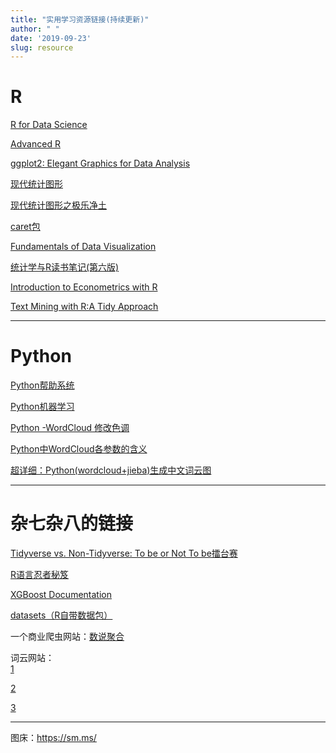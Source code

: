 ```yaml
---
title: "实用学习资源链接(持续更新)"
author: " "
date: '2019-09-23'
slug: resource
---
```


# R

[R for Data Science](https://r4ds.had.co.nz/)

[Advanced R](http://adv-r.had.co.nz/Introduction.html)

[ggplot2: Elegant Graphics for Data Analysis](https://ggplot2-book.org/)

[现代统计图形](https://bookdown.org/xiangyun/msg/)

[现代统计图形之极乐净土](https://pzhaonet.github.io/msgtv/)

[caret包](http://topepo.github.io/caret/index.html)

[Fundamentals of Data Visualization](https://serialmentor.com/dataviz/)

[统计学与R读书笔记(第六版)](https://cran.rstudio.com/doc/contrib/Xu-Statistics_and_R.pdf)

[Introduction to Econometrics with R](https://www.econometrics-with-r.org/index.html)

[Text Mining with R:A Tidy Approach](https://www.tidytextmining.com/)

---

# Python

[Python帮助系统](https://blog.csdn.net/qq_40418612/article/details/82470055)

[Python机器学习](https://ljalphabeta.gitbooks.io/python-/content/)

[Python -WordCloud 修改色调](https://blog.csdn.net/u010152318/article/details/80242460)   

[Python中WordCloud各参数的含义](https://blog.csdn.net/kouyi5627/article/details/80530569)  

[超详细：Python(wordcloud+jieba)生成中文词云图](https://www.cnblogs.com/delav/p/7845539.html)

---

# 杂七杂八的链接

[Tidyverse vs. Non-Tidyverse: To be or Not To be擂台赛](https://pzhaonet.github.io/btcookbook/)

[R语言忍者秘笈](https://bookdown.org/yihui/r-ninja/#terms)

[XGBoost Documentation](https://xgboost.readthedocs.io/en/latest/index.html)

[datasets（R自带数据包）](https://konelane.github.io/2018/04/15/datasets%EF%BC%88R%E8%87%AA%E5%B8%A6%E6%95%B0%E6%8D%AE%E5%8C%85%EF%BC%89/)

一个商业爬虫网站：[数说聚合](https://dc.datastory.com.cn/)

词云网站：  
[1](https://wordart.com/create)  

[2](http://cloud.niucodata.com/)  

[3](https://wordcloud.timdream.org/)  

---

图床：<https://sm.ms/>





